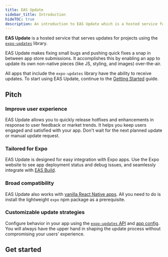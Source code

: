 ```yaml
---
title: EAS Update
sidebar_title: Introduction
hideTOC: true
description: An introduction to EAS Update which is a hosted service for projects using the expo-updates library.
---
```



**EAS Update** is a hosted service that serves updates for projects using the [`expo-updates`](/versions/latest/sdk/updates) library.

EAS Update makes fixing small bugs and pushing quick fixes a snap in between app store submissions. It accomplishes this by enabling an app to update its own non-native pieces (like JS, styling, and images) over-the-air.

All apps that include the `expo-updates` library have the ability to receive updates. To start using EAS Update, continue to the [Getting Started](/eas-update/getting-started) guide.

## Pitch

### Improve user experience

EAS Update allows you to quickly release hotfixes and enhancements in response to user feedback or market trends. It helps you keep users engaged and satisfied with your app. Don't wait for the next planned update or manual update request.

### Tailored for Expo

EAS Update is designed for easy integration with Expo apps. Use the Expo website to see app deployment status and debug issues, and seamlessly integrate with [EAS Build](/build/introduction/).

### Broad compatibility

EAS Update also works with [vanilla React Native apps](/bare/installing-updates/). All you need to do is install the lightweight `expo` npm package as a prerequisite.

### Customizable update strategies

Configure behavior in your app using the [`expo-updates` API](/versions/latest/sdk/updates) and [app config](/versions/latest/config/app/#updates). You will always have the upper hand in shaping the update process without compromising your users' experience.

## Get started

<BoxLink
  title="Get started with EAS Update"
  description="Learn how to get started with the setup required to configure and use EAS Update in your project."
  href="/eas-update/getting-started/"
  Icon={LayersTwo02Icon}
/>

<BoxLink
  title="Publish an update"
  description="Learn how to publish an update to a specific branch with EAS Update."
  href="/eas-update/publish/"
  Icon={LayersTwo02Icon}
/>

<BoxLink
  title="Use GitHub Actions"
  description="Publish an update and preview with a QR code after a commit."
  href="/eas-update/github-actions/"
  Icon={LayersTwo02Icon}
/>

<BoxLink
  title="Develop faster"
  description="View your teammate's changes with EAS Update."
  href="/eas-update/develop-faster/"
  Icon={LayersTwo02Icon}
/>
